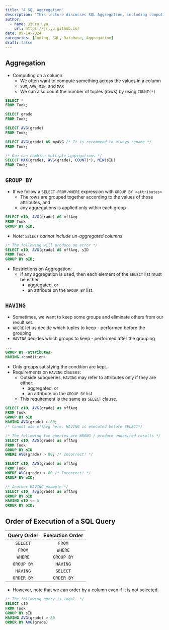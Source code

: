 ```yaml
---
title: "4 SQL Aggregation"
description: "This lecture discusses SQL Aggregation, including computing on a column, `GROUP BY`, and `HAVING` clauses."
author:
  - name: Jiuru Lyu
    url: https://jrlyu.github.io/
date: 09-14-2024
categories: [Coding, SQL, Database, Aggregation]
draft: false
---
```


## Aggregation
- Computing on a column
	- We often want to compute something across the values in a column
	- `SUM`, `AVG`, `MIN`, and `MAX`
	- We can also count the number of tuples (rows) by using `COUNT(*)`

```sql
SELECT *
FROM Took;

SELECT grade
FROM Took;

SELECT AVG(grade)
FROM Took;

SELECT AVG(grade) AS myAVG /* It is recommend to always rename */
FROM Took;

/* One can combine multiple aggregations */
SELECT MAX(grade), AVG(grade), COUNT(*), MIN(sID)
FROM Took;
```

## `GROUP BY`
- If we follow a `SELECT-FROM-WHERE` expression with `GROUP BY <attributes>`
	- The rows are grouped together according to the values of those attributes, and
	- any aggregations is applied only within each group 

```sql
SELECT oID, AVG(grade) AS offAvg
FROM Took
GROUP BY oID;
```


- *Note: `SELECT` cannot include un-aggregated columns*

```sql
/* The following will produce an error */
SELECT oID, AVG(grade) AS offAvg, sID
FROM Took
GROUP BY oID;
```

- Restrictions on Aggregation:
	- If any aggregation is used, then each element of the `SELECT` list must be either
		- aggregated, or
		- an attribute on the `GROUP BY` list.

## `HAVING`
- Sometimes, we want to keep some groups and eliminate others from our result set. 
- `WHERE` let us decide which tuples to keep - performed before the grouping
- `HAVING` decides which groups to keep - performed after the grouping

```sql
...
GROUP BY <attributes>
HAVING <condition>
```

- Only groups satisfying the condition are kept.
- Requirements on `HAVING` clauses:
	- Outside subqueries, `HAVING` may refer to attributes only if they are either:
		- aggregated, or 
		- an attribute on the `GROUP BY` list
	- This requirement is the same as `SELECT` clause.

```sql
SELECT oID, AVG(grade) as offAvg
FROM Took
GROUP BY oID
HAVING AVG(grade) > 80; 
/* Cannot use offAvg here. HAVING is executed before SELECT*/

/* The following two queries are WRONG / produce undesired results */
SELECT oID, AVG(grade) as offAvg
FROM Took
GROUP BY oID
WHERE AVG(grade) > 80; /* Incorrect! */

SELECT oID, AVG(grade) as offAvg
FROM Took
WHERE AVG(grade) > 80 /* Incorrect! */
GROUP BY oID;

/* Another HAVING example */
SELECT oID, avg(grade) as offAvg
GROUP BY oID
HAVING oID <= 5
ORDER BY oID; 
```

## Order of Execution of a SQL Query

| Query Order | Execution Order |
| :---------: | :-------------: |
|  `SELECT`   |     `FROM`      |
|   `FROM`    |     `WHERE`     |
|   `WHERE`   |   `GROUP BY`    |
| `GROUP BY`  |    `HAVING`     |
|  `HAVING`   |    `SELECT`     |
| `ORDER BY`  |   `ORDER BY`    |

- However, note that we can order by a column even if it is not selected.

```sql
/* The following query is legal. */
SELECT sID
FROM Took
GROUP BY sID
HAVING AVG(grade) > 80
ORDER BY AVG(grade)
```

